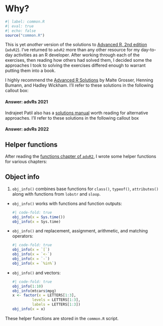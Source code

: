# Why? {.unnumbered}

```r
#| label: common.R
#| eval: true 
#| echo: false
source("common.R")
```

This is yet *another* version of the solutions to [Advanced R, 2nd edition](https://adv-r.hadley.nz/) (`advR2`). I've returned to `advR2` more than any other resource for my day-to-day activities as an R developer. After working through each of the exercises, then reading how others had solved them, I decided some the approaches I took to solving the exercises differed enough to warrant putting them into a book. 

I highly recommend the [Advanced R Solutions](https://advanced-r-solutions.rbind.io/) by Malte Grosser, Henning Bumann, and Hadley Wickham. I'll refer to these solutions in the following callout box:

::: {.callout-caution collapse="true"}

#### Answer: advRs 2021

:::

Indrajeet Patil also has a [solutions manual](https://bookdown.org/IndrajeetPatil/Advanced-R-exercises/) worth reading for alternative approaches. I'll refer to these solutions in the following callout box

:::: {.callout-warning collapse="true"}

#### Answer: advRs 2022

:::

## Helper functions

After reading the [functions chapter of `advR2`](https://adv-r.hadley.nz/functions.html), I wrote some helper functions for various chapters: 

## Object info

1. `obj_info()` combines base functions for `class()`, `typeof()`, `attributes()` along with functions from `lobstr` and `sloop`.

-   `obj_info()` works with functions and function outputs:

    ```r
    #| code-fold: true
    obj_info(x = Sys.time())
    obj_info(x = Sys.time)
    ```

-   `obj_info()` and replacement, assignment, arithmetic, and matching operators:

    ```r
    #| code-fold: true
    obj_info(x = `[`)
    obj_info(x = `<-`)
    obj_info(x = `-`)
    obj_info(x = `%in%`)
    ```

-   `obj_info()` and vectors:

    ```r
    #| code-fold: true
    obj_info(1:10)
    obj_info(mtcars$mpg)
    x <- factor(x = LETTERS[1:3], 
             levels = LETTERS[1:3], 
             labels = LETTERS[1:3])
    obj_info(x = x)
    ```


These helper functions are stored in the `common.R` script. 